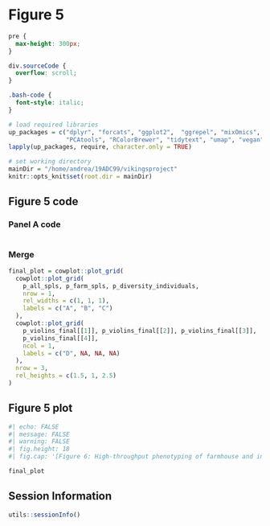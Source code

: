 # Figure 5

```css

pre {
  max-height: 300px;
}

div.sourceCode {
  overflow: scroll;
}

.bash-code {
  font-style: italic;
}


```


```r
# load required libraries
up_packages = c("dplyr", "forcats", "ggplot2",  "ggrepel", "mixOmics", "patchwork",
                "PCAtools", "RColorBrewer", "tidytext", "umap", "vegan")
lapply(up_packages, require, character.only = TRUE)

# set working directory
mainDir = "/home/andrea/19ADC99/vikingsproject"
knitr::opts_knit$set(root.dir = mainDir)

```


## Figure 5 code


### Panel A code

```r

```





### Merge


```r

final_plot = cowplot::plot_grid(
  cowplot::plot_grid(
    p_all_spls, p_farm_spls, p_diversity_individuals,
    nrow = 1,
    rel_widths = c(1, 1, 1),
    labels = c("A", "B", "C")
  ),
  cowplot::plot_grid(
    p_violins_final[[1]], p_violins_final[[2]], p_violins_final[[3]],
    p_violins_final[[4]],
    ncol = 1,
    labels = c("D", NA, NA, NA)
  ),
  nrow = 3,
  rel_heights = c(1.5, 1, 2.5)
)

```


## Figure 5 plot

```r
#| echo: FALSE
#| message: FALSE
#| warning: FALSE
#| fig.height: 18
#| fig.cap: '[Figure 6: High-throughput phenotyping of farmhouse and industrial yeasts.]{style="color: steelblue;"}'

final_plot

```


## Session Information

:::{.callout-note collapse=true}

```r
utils::sessionInfo()
```

:::